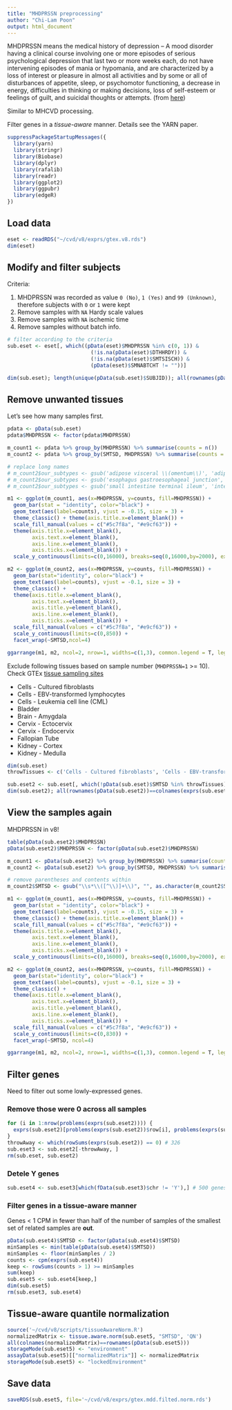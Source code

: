 ```yaml
---
title: "MHDPRSSN preprocessing"
author: "Chi-Lam Poon"
output: html_document
---
```


MHDPRSSN means the medical history of depression -- A mood disorder having a clinical course involving one or more episodes of serious psychological depression that last two or more weeks each, do not have intervening episodes of mania or hypomania, and are characterized by a loss of interest or pleasure in almost all activities and by some or all of disturbances of appetite, sleep, or psychomotor functioning, a decrease in energy, difficulties in thinking or making decisions, loss of self-esteem or feelings of guilt, and suicidal thoughts or attempts. (from [here](https://www.ncbi.nlm.nih.gov/projects/gap/cgi-bin/variable.cgi?study_id=phs000424.v8.p2&phv=169145&phd=3910&pha=&pht=2742&phvf=&phdf=&phaf=&phtf=&dssp=1&consent=&temp=1))


Similar to MHCVD processing.

Filter genes in a _tissue-aware_ manner. Details see the YARN paper.


```r
suppressPackageStartupMessages({
  library(yarn)
  library(stringr)
  library(Biobase)
  library(dplyr)
  library(rafalib)
  library(readr)
  library(ggplot2)
  library(ggpubr)
  library(edgeR)
})
```

## Load data
```r
eset <- readRDS("~/cvd/v8/exprs/gtex.v8.rds")
dim(eset)
```


## Modify and filter subjects

Criteria:

1. MHDPRSSN was recorded as value `0 (No)`, `1 (Yes)` and `99 (Unknown)`, therefore subjects with `0` or `1` were kept
2. Remove samples with `NA` Hardy scale values
3. Remove samples with `NA` ischemic time
4. Remove samples without batch info.

```r
# filter according to the criteria
sub.eset <- eset[, which((pData(eset)$MHDPRSSN %in% c(0, 1)) & 
                           (!is.na(pData(eset)$DTHHRDY)) & 
                           (!is.na(pData(eset)$SMTSISCH)) &
                           (pData(eset)$SMNABTCHT != ""))]

dim(sub.eset); length(unique(pData(sub.eset)$SUBJID)); all(rownames(pData(sub.eset)) == colnames(exprs(sub.eset)))
```


## Remove unwanted tissues

Let's see how many samples first.
```r
pdata <- pData(sub.eset)
pdata$MHDPRSSN <- factor(pdata$MHDPRSSN)

m_count1 <- pdata %>% group_by(MHDPRSSN) %>% summarise(counts = n())
m_count2 <- pdata %>% group_by(SMTSD, MHDPRSSN) %>% summarise(counts = n())

# replace long names
# m_count2$our_subtypes <- gsub('adipose visceral \\(omentum\\)', 'adipose visceral', m_count2$our_subtypes)
# m_count2$our_subtypes <- gsub('esophagus gastroesophageal junction', 'gastroesophageal junction', m_count2$our_subtypes)
# m_count2$our_subtypes <- gsub('small intestine terminal ileum', 'intestine terminal ileum', m_count2$our_subtypes)

m1 <- ggplot(m_count1, aes(x=MHDPRSSN, y=counts, fill=MHDPRSSN)) + 
  geom_bar(stat = "identity", color="black") + 
  geom_text(aes(label=counts), vjust = -0.15, size = 3) +
  theme_classic() + theme(axis.title.x=element_blank()) + 
  scale_fill_manual(values = c("#5c7f8a", "#e9cf63")) +
  theme(axis.title.x=element_blank(),
        axis.text.x=element_blank(),
        axis.line.x=element_blank(),
        axis.ticks.x=element_blank()) + 
  scale_y_continuous(limits=c(0,16000), breaks=seq(0,16000,by=2000), expand=c(0,0))

m2 <- ggplot(m_count2, aes(x=MHDPRSSN, y=counts, fill=MHDPRSSN)) +
  geom_bar(stat="identity", color="black") + 
  geom_text(aes(label=counts), vjust = -0.1, size = 3) + 
  theme_classic() +
  theme(axis.title.x=element_blank(),
        axis.text.x=element_blank(),
        axis.title.y=element_blank(),
        axis.line.x=element_blank(),
        axis.ticks.x=element_blank()) +
  scale_fill_manual(values = c("#5c7f8a", "#e9cf63")) + 
  scale_y_continuous(limits=c(0,850)) +
  facet_wrap(~SMTSD,ncol=4) 

ggarrange(m1, m2, ncol=2, nrow=1, widths=c(1,3), common.legend = T, legend = "right")
```


Exclude following tissues based on sample number (`MHDPRSSN=1` >= 10). Check GTEx [tissue sampling sites](https://gtexportal.org/home/samplingSitePage)

- Cells - Cultured fibroblasts
- Cells - EBV-transformed lymphocytes
- Cells - Leukemia cell line (CML)
- Bladder
- Brain - Amygdala
- Cervix - Ectocervix
- Cervix - Endocervix
- Fallopian Tube
- Kidney - Cortex
- Kidney - Medulla

```r
dim(sub.eset)
throwTissues <- c('Cells - Cultured fibroblasts', 'Cells - EBV-transformed lymphocytes', 'Cells - Leukemia cell line (CML)', 'Cervix - Ectocervix', 'Cervix - Endocervix', 'Bladder', 'Fallopian Tube', 'Kidney - Cortex', 'Kidney - Medulla', 'Brain - Amygdala')

sub.eset2 <- sub.eset[, which(!pData(sub.eset)$SMTSD %in% throwTissues)]
dim(sub.eset2); all(rownames(pData(sub.eset2))==colnames(exprs(sub.eset2)))
```



## View the samples again
MHDPRSSN in v8!
```R
table(pData(sub.eset2)$MHDPRSSN)
pData(sub.eset2)$MHDPRSSN <- factor(pData(sub.eset2)$MHDPRSSN)

m_count1 <- pData(sub.eset2) %>% group_by(MHDPRSSN) %>% summarise(counts = n())
m_count2 <- pData(sub.eset2) %>% group_by(SMTSD, MHDPRSSN) %>% summarise(counts = n())

# remove parentheses and contents within
m_count2$SMTSD <- gsub("\\s*\\([^\\)]+\\)", "", as.character(m_count2$SMTSD))

m1 <- ggplot(m_count1, aes(x=MHDPRSSN, y=counts, fill=MHDPRSSN)) + 
  geom_bar(stat = "identity", color="black") + 
  geom_text(aes(label=counts), vjust = -0.15, size = 3) +
  theme_classic() + theme(axis.title.x=element_blank()) + 
  scale_fill_manual(values = c("#5c7f8a", "#e9cf63")) +
  theme(axis.title.x=element_blank(),
        axis.text.x=element_blank(),
        axis.line.x=element_blank(),
        axis.ticks.x=element_blank()) + 
  scale_y_continuous(limits=c(0,16000), breaks=seq(0,16000,by=2000), expand=c(0,0))

m2 <- ggplot(m_count2, aes(x=MHDPRSSN, y=counts, fill=MHDPRSSN)) +
  geom_bar(stat="identity", color="black") + 
  geom_text(aes(label=counts), vjust = -0.1, size = 3) + 
  theme_classic() +
  theme(axis.title.x=element_blank(),
        axis.text.x=element_blank(),
        axis.title.y=element_blank(),
        axis.line.x=element_blank(),
        axis.ticks.x=element_blank()) +
  scale_fill_manual(values = c("#5c7f8a", "#e9cf63")) + 
  scale_y_continuous(limits=c(0,830)) +
  facet_wrap(~SMTSD, ncol=4)

ggarrange(m1, m2, ncol=2, nrow=1, widths=c(1,3), common.legend = T, legend = "right")
```


## Filter genes
Need to filter out some lowly-expressed genes.

### Remove those were 0 across all samples
```r
for (i in 1:nrow(problems(exprs(sub.eset2)))) {
  exprs(sub.eset2)[problems(exprs(sub.eset2))$row[i], problems(exprs(sub.eset2))$col[i]] <- 1e+05
}
throwAway <- which(rowSums(exprs(sub.eset2)) == 0) # 326
sub.eset3 <- sub.eset2[-throwAway, ]
rm(sub.eset, sub.eset2)
```


### Detele Y genes
```r
sub.eset4 <- sub.eset3[which(fData(sub.eset3)$chr != 'Y'),] # 500 genes
```


### Filter genes in a tissue-aware manner
Genes < 1 CPM in fewer than half of the number of samples of the smallest set of related samples are **out**.
```r
pData(sub.eset4)$SMTSD <- factor(pData(sub.eset4)$SMTSD)
minSamples <- min(table(pData(sub.eset4)$SMTSD))
minSamples <- floor(minSamples / 2)
counts <- cpm(exprs(sub.eset4))
keep <- rowSums(counts > 1) >= minSamples
sum(keep)
sub.eset5 <- sub.eset4[keep,]
dim(sub.eset5)
rm(sub.eset3, sub.eset4)
```

## Tissue-aware quantile normalization

```r
source('~/cvd/v8/scripts/tissueAwareNorm.R')
normalizedMatrix <- tissue.aware.norm(sub.eset5, "SMTSD", 'QN')
all(colnames(normalizedMatrix)==rownames(pData(sub.eset5)))
storageMode(sub.eset5) <- "environment"
assayData(sub.eset5)[["normalizedMatrix"]] <- normalizedMatrix
storageMode(sub.eset5) <- "lockedEnvironment"
```


## Save data
```r
saveRDS(sub.eset5, file='~/cvd/v8/exprs/gtex.mdd.filted.norm.rds')
```

